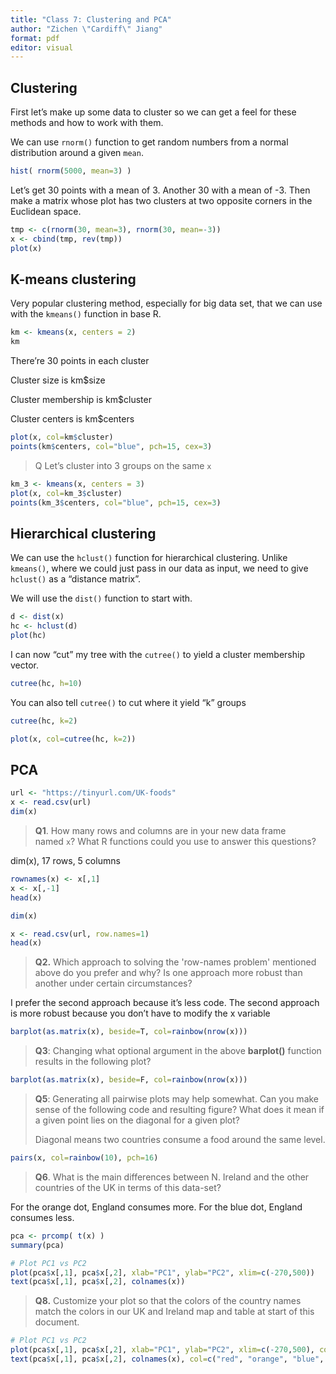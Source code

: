 ```yaml
---
title: "Class 7: Clustering and PCA"
author: "Zichen \"Cardiff\" Jiang"
format: pdf
editor: visual
---
```


## Clustering

First let's make up some data to cluster so we can get a feel for these methods and how to work with them.

We can use `rnorm()` function to get random numbers from a normal distribution around a given `mean`.

```r
hist( rnorm(5000, mean=3) )
```

Let's get 30 points with a mean of 3. Another 30 with a mean of -3. Then make a matrix whose plot has two clusters at two opposite corners in the Euclidean space.

```r
tmp <- c(rnorm(30, mean=3), rnorm(30, mean=-3))
x <- cbind(tmp, rev(tmp))
plot(x)
```

## K-means clustering

Very popular clustering method, especially for big data set, that we can use with the `kmeans()` function in base R.

```r
km <- kmeans(x, centers = 2)
km
```

There're 30 points in each cluster

Cluster size is km\$size

Cluster membership is km\$cluster

Cluster centers is km\$centers

```r
plot(x, col=km$cluster)
points(km$centers, col="blue", pch=15, cex=3)
```

> Q Let's cluster into 3 groups on the same `x`

```r
km_3 <- kmeans(x, centers = 3)
plot(x, col=km_3$cluster)
points(km_3$centers, col="blue", pch=15, cex=3)
```

## Hierarchical clustering

We can use the `hclust()` function for hierarchical clustering. Unlike `kmeans()`, where we could just pass in our data as input, we need to give `hclust()` as a "distance matrix".

We will use the `dist()` function to start with.

```r
d <- dist(x)
hc <- hclust(d)
plot(hc)
```

I can now "cut" my tree with the `cutree()` to yield a cluster membership vector.

```r
cutree(hc, h=10)
```

You can also tell `cutree()` to cut where it yield "k" groups

```r
cutree(hc, k=2)
```

```r
plot(x, col=cutree(hc, k=2))
```

## PCA

```r
url <- "https://tinyurl.com/UK-foods"
x <- read.csv(url)
dim(x)
```

> **Q1**. How many rows and columns are in your new data frame named `x`? What R functions could you use to answer this questions?

dim(x), 17 rows, 5 columns

```r
rownames(x) <- x[,1]
x <- x[,-1]
head(x)
```

```r
dim(x)
```

```r
x <- read.csv(url, row.names=1)
head(x)
```

> **Q2.** Which approach to solving the \'row-names problem\' mentioned above do you prefer and why? Is one approach more robust than another under certain circumstances?

I prefer the second approach because it's less code. The second approach is more robust because you don't have to modify the x variable

```r
barplot(as.matrix(x), beside=T, col=rainbow(nrow(x)))
```

> **Q3**: Changing what optional argument in the above **barplot()** function results in the following plot?

```r
barplot(as.matrix(x), beside=F, col=rainbow(nrow(x)))

```

> **Q5**: Generating all pairwise plots may help somewhat. Can you make sense of the following code and resulting figure? What does it mean if a given point lies on the diagonal for a given plot?
>
> Diagonal means two countries consume a food around the same level.

```r
pairs(x, col=rainbow(10), pch=16)
```

> **Q6**. What is the main differences between N. Ireland and the other countries of the UK in terms of this data-set?

For the orange dot, England consumes more. For the blue dot, England consumes less.

```r
pca <- prcomp( t(x) )
summary(pca)
```

```r
# Plot PC1 vs PC2
plot(pca$x[,1], pca$x[,2], xlab="PC1", ylab="PC2", xlim=c(-270,500))
text(pca$x[,1], pca$x[,2], colnames(x))
```

> **Q8.** Customize your plot so that the colors of the country names match the colors in our UK and Ireland map and table at start of this document.

```r
# Plot PC1 vs PC2
plot(pca$x[,1], pca$x[,2], xlab="PC1", ylab="PC2", xlim=c(-270,500), col=c("red", "orange", "blue", "green"))
text(pca$x[,1], pca$x[,2], colnames(x), col=c("red", "orange", "blue", "green"))
```
